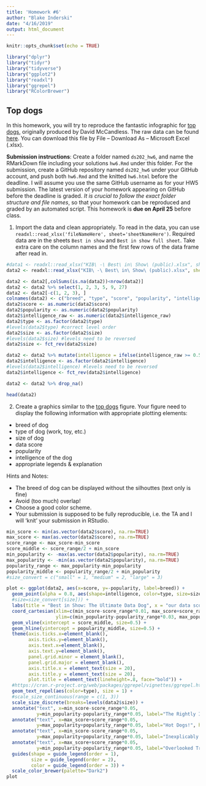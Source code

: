 ```yaml
---
title: 'Homework #6'
author: "Blake Inderski"
date: "4/16/2019"
output: html_document
---
```


```r
knitr::opts_chunk$set(echo = TRUE)
```

```r
library("dplyr")
library("tidyr")
library("tidyverse")
library("ggplot2")
library("readxl")
library("ggrepel")
library("RColorBrewer")
```

## Top dogs

In this homework, you will try to reproduce the fantastic infographic for [top dogs](https://informationisbeautiful.net/visualizations/best-in-show-whats-the-top-data-dog/), originally produced by David McCandless. The raw data can be found [here](https://docs.google.com/spreadsheets/d/1l_HfF5EaN-QgnLc2UYdCc7L2CVrk0p3VdGB1godOyhk/edit#gid=10). You can download this file by File -- Download As -- Microsoft Excel (.xlsx).

**Submission instructions**: Create a folder named `ds202_hw6`, and name the RMarkDown file including your solutions `hw6.Rmd` under this folder. For the submission, create a GitHub repository named `ds202_hw6` under your GitHub account, and push both `hw6.Rmd` and the knitted `hw6.html` before the deadline. I will assume you use the same GitHub username as for your HW5 submission. The latest version of your homework appearing on GitHub before the deadline is graded. *It is crucial to follow the exact folder structure and file names*, so that your homework can be reproduced and graded by an automated script. This homework is **due on April 25** before class.

1. Import the data and clean appropriately. To read in the data, you can use `readxl::read_xlsx('fileNameHere', sheet='sheetNameHere')`. Required data are in the sheets `Best in show` and `Best in show full sheet`. Take extra care on the column names and the first few rows of the data frame after read in.

```r
#data1 <- readxl::read_xlsx("KIB\ -\ Best\ in\ Show\ (public).xlsx", sheet="Best in show")
data2 <- readxl::read_xlsx("KIB\ -\ Best\ in\ Show\ (public).xlsx", sheet="Best in show full sheet")

data2 <- data2[,colSums(is.na(data2))<nrow(data2)]
data2 <- data2 %>% select(1, 2, 3, 5, 9, 27)
data2 <- data2[-c(1, 2, 3), ]
colnames(data2) <- c("breed", "type", "score", "popularity", "intelligence_raw", "size")
data2$score <- as.numeric(data2$score)
data2$popularity <- as.numeric(data2$popularity)
data2$intelligence_raw <- as.numeric(data2$intelligence_raw)
data2$type <- as.factor(data2$type)
#levels(data2$type) #correct level order
data2$size <- as.factor(data2$size)
#levels(data2$size) #levels need to be reversed
data2$size <- fct_rev(data2$size)

data2 <- data2 %>% mutate(intelligence = ifelse(intelligence_raw >= 0.5, "clever", "dumb"))
data2$intelligence <- as.factor(data2$intelligence)
#levels(data2$intelligence) #levels need to be reversed
data2$intelligence <- fct_rev(data2$intelligence)

data2 <- data2 %>% drop_na()

head(data2)
```

2. Create a graphics similar to the  [top dogs](https://informationisbeautiful.net/visualizations/best-in-show-whats-the-top-data-dog/) figure. Your figure need to display the following information with appropriate plotting elements:

- breed of dog
- type of dog (work, toy, etc.)
- size of dog
- data score 
- popularity
- intelligence of the dog
- appropriate legends & explanation

Hints and Notes:

- The breed of dog can be displayed without the silhouttes (text only is fine)
- Avoid (too much) overlap!
- Choose a good color scheme.
- Your submission is supposed to be fully reproducible, i.e. the TA and I will 'knit' your submission in RStudio.

```r
min_score <- min(as.vector(data2$score), na.rm=TRUE)
max_score <- max(as.vector(data2$score), na.rm=TRUE)
score_range <- max_score-min_score
score_middle <- score_range/2 + min_score
min_popularity <- -max(as.vector(data2$popularity), na.rm=TRUE)
max_popularity <- -min(as.vector(data2$popularity), na.rm=TRUE)
popularity_range <- max_popularity-min_popularity
popularity_middle <- popularity_range/2 + min_popularity
#size_convert = c("small" = 1, "medium" = 2, "large" = 3)

plot <- ggplot(data2, aes(x=score, y=-popularity, label=breed)) + 
  geom_point(alpha = 0.8, aes(shape=intelligence, color=type, size=size)) +
  #size=size_convert[size])) +
  labs(title = "Best in Show: The Ultimate Data Dog", x = "our data score", y = "popularity") +
  coord_cartesian(xlim=c(min_score-score_range*0.01, max_score+score_range*0.01),
                  ylim=c(min_popularity-popularity_range*0.03, max_popularity+popularity_range*0.03)) +
  geom_vline(xintercept = score_middle, size=0.5) +
  geom_hline(yintercept = popularity_middle, size=0.5) +
  theme(axis.ticks.x=element_blank(),
        axis.ticks.y=element_blank(),
        axis.text.x=element_blank(),
        axis.text.y=element_blank(),
        panel.grid.minor = element_blank(),
        panel.grid.major = element_blank(),
        axis.title.x = element_text(size = 20),
        axis.title.y = element_text(size = 20),
        plot.title = element_text(lineheight=.8, face="bold")) +
  #https://cran.r-project.org/web/packages/ggrepel/vignettes/ggrepel.html
  geom_text_repel(aes(color=type), size = 1) +
  #scale_size_continuous(range = c(1, 3))
  scale_size_discrete(breaks=levels(data2$size)) +
  annotate("text", x=min_score-score_range*0.05, 
           y=min_popularity-popularity_range*0.05, label="The Rightly Ignored", hjust=0) +
  annotate("text", x=max_score+score_range*0.05, 
           y=max_popularity+popularity_range*0.05, label="Hot Dogs!", hjust=1) +
  annotate("text", x=min_score-score_range*0.05, 
           y=max_popularity+popularity_range*0.05, label="Inexplicably Overrated", hjust=0) +
  annotate("text", x=max_score+score_range*0.05, 
           y=min_popularity-popularity_range*0.05, label="Overlooked Treasures", hjust=1) +
  guides(shape = guide_legend(order = 1),
         size = guide_legend(order = 2),
         color = guide_legend(order = 3)) +
  scale_color_brewer(palette="Dark2")
plot

```
